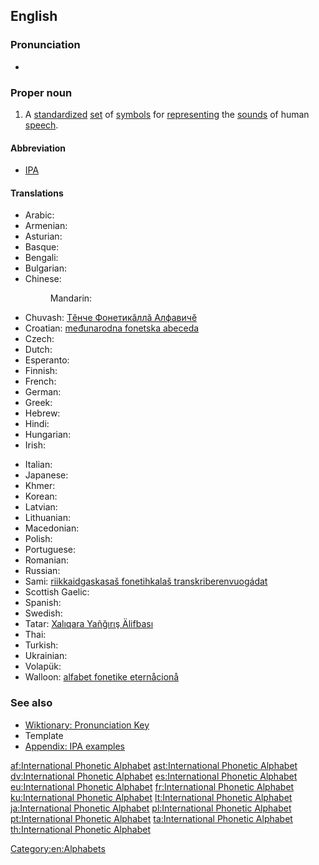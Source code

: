 {{wikipedia}}
==English==

===Pronunciation===
* {{IPA|/ˌɪn.tɚˈnæ.ʃən.əl fənˈɛt.ɪk ˈæl.fəˌbɛt/}}

===Proper noun===
{{en-proper noun|sg=[[international|International]] [[phonetic|Phonetic]] [[alphabet|Alphabet]]}}

# A [[standardize]]d [[set]] of [[symbol]]s for [[represent]]ing the [[sound]]s of human [[speech]].

====Abbreviation====
* [[IPA]]

====Translations====
{{trans-top|standardized symbols for speech}}
* Arabic: {{t|ar|ألفبائية صوتية دولية|tr=‘alifba’íyya ʂautíyya daulíyya|f}}
* Armenian: {{t|hy|Միջազգային Հնչյունական Այբուբեն|tr=Miǰazgayin Hnč‘yunakan Aybuben}}
* Asturian: {{t|ast|Alfabetu Fonéticu Internacional|m}}
* Basque: {{t|eu|Nazioarteko Alfabeto Fonetikoa}}
* Bengali: {{t|bn|আন্তর্জাতিক ধ্বনিমূলক বর্ণমালা}}
* Bulgarian: {{t|bg|международна фонетична азбука|f}}
* Chinese:
*: Mandarin: {{zh-tsp|國際音標|国际音标|guójì yīnbiāo yīn}}
* Chuvash: [[Тĕнче Фонетикăллă Алфавичĕ]]
* Croatian: [[međunarodna fonetska abeceda]] {{f}}
* Czech: {{t+|cs|mezinárodní fonetická abeceda|f}}
* Dutch: {{t|nl|Internationaal Fonetisch Alfabet}}
* Esperanto: {{t-|eo|Internacia Fonetika Alfabeto|xs=Esperanto}}
* Finnish: {{t+|fi|kansainvälinen}} {{t+|fi|foneettinen}} {{t+|fi|aakkosto}}
* French: {{t|fr|Alphabet phonétique international|m}}
* German: {{t|de|Internationales Phonetisches Alphabet|n}}
* Greek: {{t+|el|Διεθνές Φωνητικό Αλφάβητο|n}}
* Hebrew: {{t|he|אלפבית פונטי בינלאומי|f}}
* Hindi: {{t-|hi|अन्तर्राष्ट्रीय ध्वन्यात्मक लिपि|xs=Hindi}}
* Hungarian: {{t|hu|nemzetközi fonetikai ábécé}}
* Irish: {{t|ga|Aibítir Idirnáisiúnta Foghraíochta|f|alt=An Aibítir Idirnáisiúnta Foghraíochta}}
{{trans-mid}}
* Italian: {{t|it|alfabeto fonetico internazionale|m}}
* Japanese: {{t|ja|国際音声記号|tr=kokusai onsei kigō}}
* Khmer: {{t|km|អក្សរក្រមសព្ទអន្តរជាតិ|tr=ak sor krom sab on tak rak jeat |sc=Khmr}}
* Korean: {{t|ko|국제 음성 기호|tr=gukje eumseong giho}}
* Latvian: {{t|lv|starptautiskais fonētiskais alfabēts}}
* Lithuanian: {{t+|lt|tarptautinė fonetinė abėcėlė|f|xs=Lithuanian}}
* Macedonian: {{t-|mk|меѓународна фонетска азбука|f|tr=meǵunárodna fónetska ázbuka}}
* Polish: {{t|pl|międzynarodowy alfabet fonetyczny|m}}
* Portuguese: {{t|pt|alfabeto fonético internacional|m}}
* Romanian: {{t-|ro|alfabetul fonetic internațional|n}}
* Russian: {{t-|ru|международный фонетический алфавит|m|tr=meždunaródnyj fonetíčeskij alfavít}}
* Sami: [[riikkaidgaskasaš fonetihkalaš transkriberenvuogádat]]
* Scottish Gaelic: {{t|gd|Aibidil Fhogharach Eadar-Nàiseanta|f}}
* Spanish: {{t+|es|Alfabeto Fonético Internacional|m}}
* Swedish: {{t|sv|internationella fonetiska alfabetet}}
* Tatar: [[Xalıqara Yañğırış Älifbası]]
* Thai: {{t|th|สัทอักษรสากล|tr=sàtàksŏn săagon}}
* Turkish: {{t|tr|Uluslararası Fonetik Alfabesi}}
* Ukrainian: {{t|uk|міжнародний фонетичний алфавіт|tr=mižnarodnyj fonetyčnyj alfavit|m}}
* Volapük: {{t|vo|Lafab Fonetik Bevünetik}}
* Walloon: [[alfabet fonetike eternåcionå]]
{{trans-bottom}}

===See also===
* [[Wiktionary:Pronunciation|Wiktionary: Pronunciation Key]]
* Template {{temp|IPA}}
* [[Wiktionary:IPA pronunciation key|Appendix: IPA examples]]

[[Category:en:Alphabets]]

[[af:International Phonetic Alphabet]]
[[ast:International Phonetic Alphabet]]
[[dv:International Phonetic Alphabet]]
[[es:International Phonetic Alphabet]]
[[eu:International Phonetic Alphabet]]
[[fr:International Phonetic Alphabet]]
[[ku:International Phonetic Alphabet]]
[[lt:International Phonetic Alphabet]]
[[ja:International Phonetic Alphabet]]
[[pl:International Phonetic Alphabet]]
[[pt:International Phonetic Alphabet]]
[[ta:International Phonetic Alphabet]]
[[th:International Phonetic Alphabet]]